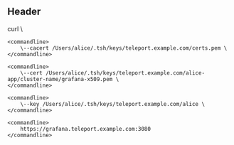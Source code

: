 ## Header

<snippet>
  <command>
    <commandline data-content="$ ">
      curl \
    </commandline>

    <commandline>
        \--cacert /Users/alice/.tsh/keys/teleport.example.com/certs.pem \
    </commandline>

    <commandline>
        \--cert /Users/alice/.tsh/keys/teleport.example.com/alice-app/cluster-name/grafana-x509.pem \
    </commandline>

    <commandline>
        \--key /Users/alice/.tsh/keys/teleport.example.com/alice \
    </commandline>

    <commandline>
        https://grafana.teleport.example.com:3080
    </commandline>
  </command>
</snippet>
